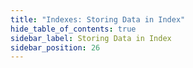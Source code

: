 ```yaml
---
title: "Indexes: Storing Data in Index"
hide_table_of_contents: true
sidebar_label: Storing Data in Index
sidebar_position: 26
---
```





<LanguageSwitcher supportedLanguages={supportedLanguages} />

<LanguageContent language="csharp">
   <StoringDataInIndexCsharp />
</LanguageContent>

<LanguageContent language="java">
   <StoringDataInIndexJava />
</LanguageContent>

<LanguageContent language="nodejs">
   <StoringDataInIndexNodejs />
</LanguageContent>


<!---
### Indexes
- [Boosting](../indexes/boosting)
- [Analyzers](../indexes/using-analyzers)
- [Term Vectors](../indexes/using-term-vectors)
- [Dynamic Fields](../indexes/using-dynamic-fields)

### Querying
- [Projections and Stored Fields](../indexes/querying/projections#projections-and-stored-fields)


-->